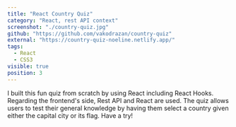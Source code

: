 ```yaml
---
title: "React Country Quiz"
category: "React, rest API context"
screenshot: "./country-quiz.jpg"
github: "https://github.com/vakodrazan/country-quiz"
external: "https://country-quiz-noeline.netlify.app/"
tags:
  - React
  - CSS3
visible: true
position: 3
---
```


I built this fun quiz from scratch by using React including React Hooks. Regarding the frontend's side, Rest API and React are used. The quiz allows users to test their general knowledge by having them select a country given either the capital city or its flag. Have a try!
